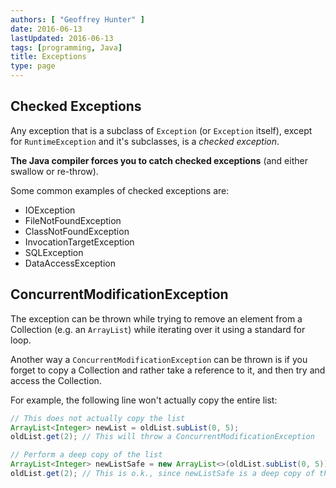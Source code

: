 ```yaml
---
authors: [ "Geoffrey Hunter" ]
date: 2016-06-13
lastUpdated: 2016-06-13
tags: [programming, Java]
title: Exceptions
type: page
---
```


## Checked Exceptions

Any exception that is a subclass of `Exception` (or `Exception` itself), except for `RuntimeException` and it's subclasses, is a _checked exception_.

**The Java compiler forces you to catch checked exceptions** (and either swallow or re-throw).

Some common examples of checked exceptions are:

* IOException
* FileNotFoundException
* ClassNotFoundException
* InvocationTargetException
* SQLException
* DataAccessException 

## ConcurrentModificationException

The exception can be thrown while trying to remove an element from a Collection (e.g. an `ArrayList`) while iterating over it using a standard for loop.

Another way a `ConcurrentModificationException` can be thrown is if you forget to copy a Collection and rather take a reference to it, and then try and access the Collection.

For example, the following line won't actually copy the entire list:

```java
// This does not actually copy the list
ArrayList<Integer> newList = oldList.subList(0, 5);
oldList.get(2); // This will throw a ConcurrentModificationException

// Perform a deep copy of the list
ArrayList<Integer> newListSafe = new ArrayList<>(oldList.subList(0, 5));
oldList.get(2); // This is o.k., since newListSafe is a deep copy of the list
```